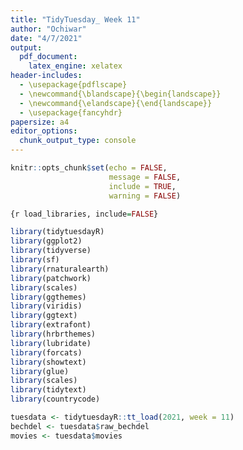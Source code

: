 ```yaml
---
title: "TidyTuesday_ Week 11"
author: "Ochiwar"
date: "4/7/2021"
output:
  pdf_document: 
    latex_engine: xelatex
header-includes:
  - \usepackage{pdflscape}
  - \newcommand{\blandscape}{\begin{landscape}}
  - \newcommand{\elandscape}{\end{landscape}}
  - \usepackage{fancyhdr}
papersize: a4
editor_options: 
  chunk_output_type: console
---
```


```r
knitr::opts_chunk$set(echo = FALSE, 
                      message = FALSE,
                      include = TRUE, 
                      warning = FALSE)
```

```r
{r load_libraries, include=FALSE}

library(tidytuesdayR)
library(ggplot2)
library(tidyverse)
library(sf)
library(rnaturalearth)
library(patchwork)
library(scales)
library(ggthemes)
library(viridis)
library(ggtext)
library(extrafont)
library(hrbrthemes)
library(lubridate)
library(forcats)
library(showtext)
library(glue)
library(scales)
library(tidytext)
library(countrycode)


```

```r

tuesdata <- tidytuesdayR::tt_load(2021, week = 11)
bechdel <- tuesdata$raw_bechdel
movies <- tuesdata$movies

```

```r

```
